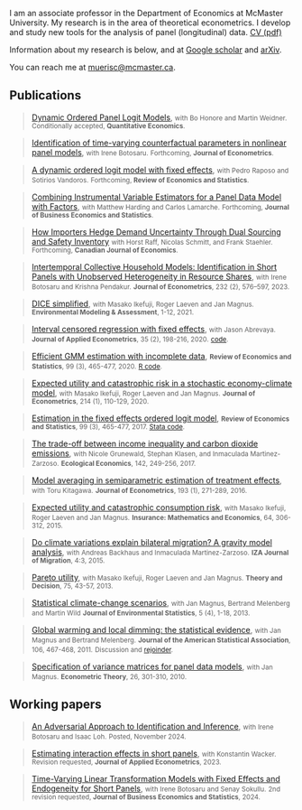I am an associate professor in the Department of Economics at McMaster University. 
My research is in the area of theoretical econometrics.
I develop and study new tools for the analysis of panel (longitudinal) data.
[CV (pdf)](./CV/CV_ChrisMuris.pdf)

Information about my research is below, and at [Google scholar](https://scholar.google.com/citations?user=zh8YkR8AAAAJ&hl=en) and [arXiv](https://arxiv.org/search/econ?searchtype=author&query=Muris%2C+C).

You can reach me at [muerisc@mcmaster.ca](mailto:muerisc@mcmaster.ca). 

## Publications

<!-- 18 -->
> [Dynamic Ordered Panel Logit Models](https://arxiv.org/abs/2107.03253),
> <small>with Bo Honore and Martin Weidner.</small>
> <small>Conditionally accepted, <b>Quantitative Economics</b>.</small>

<!-- 16 -->
> [Identification of time-varying counterfactual parameters in nonlinear panel models](https://arxiv.org/abs/2212.09193),
> <small>with Irene Botosaru.</small>
> <small>Forthcoming, <b>Journal of Econometrics</b>.</small>

<!-- 15 -->
> [A dynamic ordered logit model with fixed effects](https://direct.mit.edu/rest/article-abstract/doi/10.1162/rest_a_01336/116192/A-Dynamic-Ordered-Logit-Model-with-Fixed-Effects?redirectedFrom=fulltext),
> <small>with Pedro Raposo and Sotirios Vandoros.</small>
> <small>Forthcoming, <b>Review of Economics and Statistics</b>.</small>

<!-- 17 -->
> [Combining Instrumental Variable Estimators for a Panel Data Model with Factors](https://arxiv.org/abs/2203.03051),
> <small>with Matthew Harding and Carlos Lamarche.</small> 
> <small>Forthcoming, <b>Journal of Business Economics and Statistics</b>.</small>

<!-- 19 -->
> [How Importers Hedge Demand Uncertainty Through Dual Sourcing and Safety Inventory](https://www.cesifo.org/en/publications/2023/working-paper/inventory-sourcing-and-effects-trade-costs-theory-and-empirical)
> <small>with Horst Raff, Nicolas Schmitt, and Frank Staehler.</small>
> <small>Forthcoming, <b>Canadian Journal of Economics</b>.</small>
 
<!-- 14 -->
> [Intertemporal Collective Household Models: Identification in Short Panels with Unobserved Heterogeneity in Resource Shares](https://doi.org/10.1016/j.jeconom.2021.11.006),
> <small>with Irene Botosaru and Krishna Pendakur.</small>
> <small><b>Journal of Econometrics</b>, 232 (2), 576--597, 2023.</small>

<!-- 13 -->
> [DICE simplified](https://link.springer.com/article/10.1007/s10666-020-09738-2),
> <small>with Masako Ikefuji, Roger Laeven and Jan Magnus.</small> 
> <small><b>Environmental Modeling & Assessment</b>, 1-12, 2021.</small>

<!-- 12 -->
> [Interval censored regression with fixed effects](https://onlinelibrary.wiley.com/doi/abs/10.1002/jae.2737),
> <small>with Jason Abrevaya.</small>
> <small><b>Journal of Applied Econometrics</b>, 35 (2), 198-216, 2020.</small>
> <small>[code](http://qed.econ.queensu.ca/jae/2020-v35.2/abrevaya-muris/).</small>

<!-- 11 -->
> [Efficient GMM estimation with incomplete data](https://direct.mit.edu/rest/article/102/3/518/96782/Efficient-GMM-Estimation-with-Incomplete-Data),
> <small><b>Review of Economics and Statistics</b>, 99 (3), 465-477, 2020.</small>
> <small>[R code](https://doi.org/10.7910/DVN/ZKQPK7).</small>

<!-- 10 -->
> [Expected utility and catastrophic risk in a stochastic economy-climate model](https://www.sciencedirect.com/science/article/abs/pii/S0304407619301101),
> <small>with Masako Ikefuji, Roger Laeven and Jan Magnus.</small> 
> <small><b>Journal of Econometrics</b>, 214 (1), 110-129, 2020.</small>

<!-- 9 -->
> [Estimation in the fixed effects ordered logit model](http://www.mitpressjournals.org/doi/pdf/10.1162/REST_a_00617),
> <small><b>Review of Economics and Statistics</b>, 99 (3), 465-477, 2017. </small>
> <small>[Stata code](http://dx.doi.org/10.7910/DVN/IUJ3VZ).</small>

<!-- 8 -->
> [The trade-off between income inequality and carbon dioxide emissions](https://doi.org/10.1016/j.ecolecon.2017.06.034),
> <small>with Nicole Grunewald, Stephan Klasen, and Inmaculada Martinez-Zarzoso.</small>
> <small><b>Ecological Economics</b>, 142, 249-256, 2017.</small>

<!-- 7 -->
> [Model averaging in semiparametric estimation of treatment effects](http://dx.doi.org/10.1016/j.jeconom.2016.03.002),
> <small>with Toru Kitagawa.</small> 
> <small><b>Journal of Econometrics</b>, 193 (1), 271-289, 2016.</small>

<!-- 6 -->
> [Expected utility and catastrophic consumption risk](http://dx.doi.org/10.1016/j.insmatheco.2015.06.007),
> <small>with Masako Ikefuji, Roger Laeven and Jan Magnus.</small> 
> <small><b>Insurance: Mathematics and Economics</b>, 64, 306-312, 2015.</small>

<!-- 5 -->
> [Do climate variations explain bilateral migration? A gravity model analysis](http://www.izajom.com/content/4/1/3),
> <small>with Andreas Backhaus and Inmaculada Martinez-Zarzoso.</small> 
> <small><b>IZA Journal of Migration</b>, 4:3, 2015.</small>

<!-- 4 -->
> [Pareto utility](http://dx.doi.org/10.1007/s11238-012-9293-8),
> <small>with Masako Ikefuji, Roger Laeven and Jan Magnus.</small>
> <small><b>Theory and Decision</b>, 75, 43-57, 2013.</small>

<!-- 3 -->
> [Statistical climate-change scenarios](http://www.jenvstat.org/v05/i04),
> <small>with Jan Magnus, Bertrand Melenberg and Martin Wild</small>
> <small><b>Journal of Environmental Statistics</b>, 5 (4), 1-18, 2013.</small>

<!-- 2 -->
> [Global warming and local dimming: the statistical evidence](http://dx.doi.org/10.1198/jasa.2011.ap09508),
> <small>with Jan Magnus and Bertrand Melenberg.</small>
> <small><b>Journal of the American Statistical Association</b>, 106, 467-468, 2011.</small>
> <small>Discussion and [rejoinder](http://dx.doi.org/10.1198/jasa.2011.ap11319).</small>

<!-- 1. -->
> [Specification of variance matrices for panel data models](http://dx.doi.org/10.1017/S0266466609090756),
> <small>with Jan Magnus.</small>
> <small><b>Econometric Theory</b>, 26, 301-310, 2010.</small>

## Working papers

> [An Adversarial Approach to Identification and Inference](https://arxiv.org/abs/2411.04239),
> <small>with Irene Botosaru and Isaac Loh.</small>
> <small>Posted, November 2024.</small>

> [Estimating interaction effects in short panels](https://arxiv.org/abs/2211.01557),
> <small>with Konstantin Wacker.</small>
> <small>Revision requested, <b>Journal of Applied Econometrics</b>, 2023.</small>

> [Time-Varying Linear Transformation Models with Fixed Effects and Endogeneity for Short Panels](https://ideas.repec.org/p/mcm/deptwp/2022-01.html),
> <small>with Irene Botosaru and Senay Sokullu.</small>
> <small>2nd revision requested, <b>Journal of Business Economics and Statistics</b>, 2024.</small>
